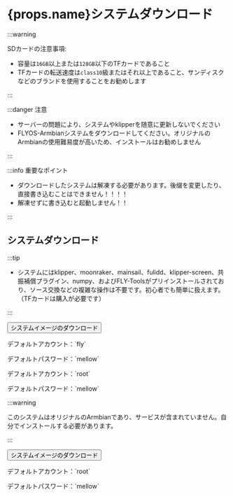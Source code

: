 # {props.name}システムダウンロード

:::warning

SDカードの注意事項:

* 容量は`16GB`以上または`128GB`以下のTFカードであること
* TFカードの転送速度は`class10`級またはそれ以上であること、サンディスクなどのブランドを使用することをお勧めします

:::

:::danger 注意

* サーバーの問題により、システムやklipperを随意に更新しないでください
* FLYOS-Armbianシステムをダウンロードしてください。オリジナルのArmbianの使用難易度が高いため、インストールはお勧めしません

:::

:::info 重要なポイント

* ダウンロードしたシステムは解凍する必要があります。後缀を変更したり、直接書き込むことはできません！！！！
* 解凍せずに書き込むと起動しません！！

:::

## システムダウンロード

<Tabs>
  <TabItem value="flyos" label="FLYOS-Armbian(Armbianベース)" default>

:::tip

* システムにはklipper、moonraker、mainsail、fulidd、klipper-screen、共振補償プラグイン、numpy、およびFLY-Toolsがプリインストールされており、ソース交換などの複雑な操作は不要です。初心者でも簡単に扱えます。（TFカードは購入が必要です）

:::

<Button variant="contained" disableElevation href="https://cdn.mellow.klipper.cn/IMG/Beta/FlyOS_h3_3.3.4_fix_20241107.img.xz">システムイメージのダウンロード</Button>

<Tabs>
<TabItem value="fly" label="通常ユーザー" default>
<p>デフォルトアカウント：`fly`</p>
<p>デフォルトパスワード：`mellow`</p>
  </TabItem>
  <TabItem value="root" label="rootユーザー" default>
<p>デフォルトアカウント：`root`</p>
<p>デフォルトパスワード：`mellow`</p>
  </TabItem>
</Tabs>
  </TabItem>
<TabItem value="armbian" label="オリジナルArmbian">

:::warning

このシステムはオリジナルのArmbianであり、サービスが含まれていません。自分でインストールする必要があります。

:::

<Button variant="contained" color="success" disableElevation href="https://cdn.mellow.klipper.cn/IMG/Build/Armbian_Flypilite2_bullseye_current_5.10.85.img.xz">システムイメージのダウンロード</Button>

<p>デフォルトアカウント：`root`</p>
<p>デフォルトパスワード：`mellow`</p>

  </TabItem>
</Tabs>
